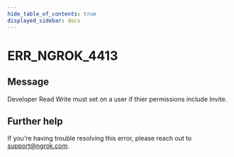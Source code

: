 ```yaml
---
hide_table_of_contents: true
displayed_sidebar: docs
---
```



# ERR_NGROK_4413

## Message

Developer Read Write must set on a user if thier permissions include Invite.

<ErrorDetails error="err_ngrok_4413" />

## Further help

If you're having trouble resolving this error, please reach out to [support@ngrok.com](mailto:support@ngrok.com?subject=Help%20with%20ERR_NGROK_4413).
